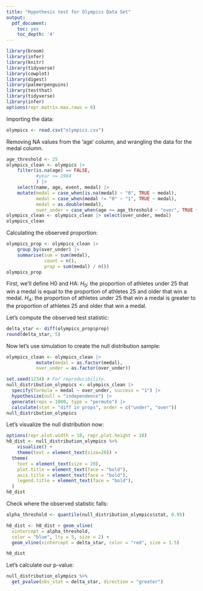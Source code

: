 ```yaml
---
title: "Hypothesis test for Olympics Data Set"
output:
  pdf_document:
    toc: yes
    toc_depth: '4'
---
```


```r
library(broom)
library(infer)
library(knitr)
library(tidyverse)
library(cowplot)
library(digest)
library(palmerpenguins)
library(testthat)
library(tidyverse)
library(infer)
options(repr.matrix.max.rows = 6)
```

Importing the data:
```r
olympics <- read.csv("olympics.csv")
```

Removing NA values from the 'age' column, and wrangling the data for the medal column.
```r
age_threshold <- 25
olympics_clean <- olympics |>
    filter(is.na(age) == FALSE,
           #year >= 1984
           ) |>
    select(name, age, event, medal) |>
    mutate(medal = case_when(is.na(medal) ~ "0", TRUE ~ medal),
           medal = case_when(medal != "0" ~ "1", TRUE ~ medal),
           medal = as.double(medal),
           over_under = case_when(age >= age_threshold ~ "over", TRUE ~ "under"))
olympics_clean <- olympics_clean |> select(over_under, medal)
olympics_clean
```

Calculating the observed proportion:
```r
olympics_prop <- olympics_clean |>
    group_by(over_under) |>
    summarise(sum = sum(medal),
              count = n(),
              prop = sum(medal) / n())
olympics_prop
```

First, we'll define H0 and HA:
$H_0:$ the proportion of athletes under 25 that win a medal is equal to the proportion of athletes 25 and older that win a medal.
$H_A:$ the proportion of athletes under 25 that win a medal is greater to the proportion of athletes 25 and older that win a medal.

Let's compute the observed test statistic:

```r
delta_star <- diff(olympics_prop$prop)
round(delta_star, 5)
```

Now let's use simulation to create the null distribution sample:

```r
olympics_clean <- olympics_clean |>
           mutate(medal = as.factor(medal),
           over_under = as.factor(over_under))

set.seed(1234) # For reproducibility.
null_distribution_olympics <- olympics_clean |>
  specify(formula = medal ~ over_under, success = "1") |>
  hypothesize(null = "independence") |>
  generate(reps = 1000, type = "permute") |>
  calculate(stat = "diff in props", order = c("under", "over"))
null_distribution_olympics
```

Let's visualize the null distribution now:

```r
options(repr.plot.width = 10, repr.plot.height = 10) 
h0_dist <- null_distribution_olympics %>% 
    visualize() +
    theme(text = element_text(size=20)) +
  theme(
    text = element_text(size = 20),
    plot.title = element_text(face = "bold"),
    axis.title = element_text(face = "bold"),
    legend.title = element_text(face = "bold"),
  )
h0_dist 
```

Check where the observed statistic falls:

```r
alpha_threshold <- quantile(null_distribution_olympics$stat, 0.95)

h0_dist <- h0_dist + geom_vline(
  xintercept = alpha_threshold,
  color = "blue", lty = 5, size = 2) +
  geom_vline(xintercept = delta_star, color = "red", size = 1.5)

h0_dist
```

Let's calculate our p-value:

```r
null_distribution_olympics %>%
  get_pvalue(obs_stat = delta_star, direction = "greater")
```

